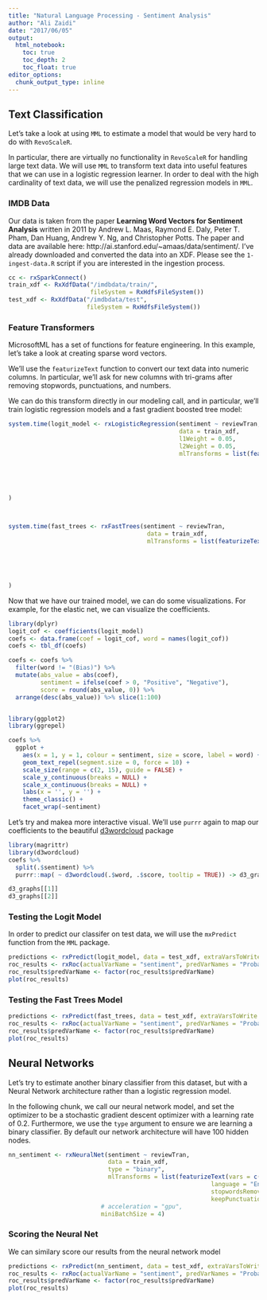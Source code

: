 ```yaml
---
title: "Natural Language Processing - Sentiment Analysis"
author: "Ali Zaidi"
date: "2017/06/05"
output: 
  html_notebook:
    toc: true
    toc_depth: 2
    toc_float: true
editor_options: 
  chunk_output_type: inline
---
```


## Text Classification

Let's take a look at using `MML` to estimate a model that would be very hard to do with `RevoScaleR`. 

In particular, there are virtually no functionality in `RevoScaleR` for handling large text data. We will use `MML` to transform text data into useful features that we can use in a logistic regression learner. In order to deal with the high cardinality of text data, we will use the penalized regression models in `MML`.

### IMDB Data

Our data is taken from the paper __Learning Word Vectors for Sentiment Analysis__ written in 2011 by Andrew L. Maas, Raymond E. Daly, Peter T. Pham, Dan Huang, Andrew Y. Ng, and Christopher Potts. The paper and data are available here: http://ai.stanford.edu/~amaas/data/sentiment/. I've already downloaded and converted the data into an XDF. Please see the `1-ingest-data.R` script if you are interested in the ingestion process.

```r

cc <- rxSparkConnect()
train_xdf <- RxXdfData("/imdbdata/train/",
                       fileSystem = RxHdfsFileSystem())
test_xdf <- RxXdfData("/imdbdata/test",
                      fileSystem = RxHdfsFileSystem())

```



### Feature Transformers

MicrosoftML has a set of functions for feature engineering. In this example, let's take a look at creating sparse word vectors.

We'll use the `featurizeText` function to convert our text data into numeric columns. In particular, we'll ask for new columns with tri-grams after removing stopwords, punctuations, and numbers.

We can do this transform directly in our modeling call, and in particular, we'll train logistic regression models and a fast gradient boosted tree model:

```r

system.time(logit_model <- rxLogisticRegression(sentiment ~ reviewTran,
                                                data = train_xdf,
                                                l1Weight = 0.05,
                                                l2Weight = 0.05,
                                                mlTransforms = list(featurizeText(vars = c(reviewTran = "review"),
                                                                                  language = "English",
                                                                                  stopwordsRemover = stopwordsDefault(),
                                                                                  wordFeatureExtractor = ngramCount(3),
                                                                                  keepNumbers = FALSE,
                                                                                  keepPunctuations = FALSE)))
)



system.time(fast_trees <- rxFastTrees(sentiment ~ reviewTran,
                                       data = train_xdf,
                                       mlTransforms = list(featurizeText(vars = c(reviewTran = "review"),
                                                                         language = "English",
                                                                         stopwordsRemover = stopwordsDefault(),
                                                                         wordFeatureExtractor = ngramCount(3),
                                                                         keepNumbers = FALSE,
                                                                         keepPunctuations = FALSE)))
)

```

Now that we have our trained model, we can do some visualizations. For example, for the elastic net, we can visualize the coefficients.

```r

library(dplyr)
logit_cof <- coefficients(logit_model)
coefs <- data.frame(coef = logit_cof, word = names(logit_cof))
coefs <- tbl_df(coefs)

coefs <- coefs %>%
  filter(word != "(Bias)") %>% 
  mutate(abs_value = abs(coef), 
         sentiment = ifelse(coef > 0, "Positive", "Negative"), 
         score = round(abs_value, 0)) %>% 
  arrange(desc(abs_value)) %>% slice(1:100) 


library(ggplot2)
library(ggrepel)

coefs %>% 
  ggplot +
    aes(x = 1, y = 1, colour = sentiment, size = score, label = word) +
    geom_text_repel(segment.size = 0, force = 10) +
    scale_size(range = c(2, 15), guide = FALSE) +
    scale_y_continuous(breaks = NULL) +
    scale_x_continuous(breaks = NULL) +
    labs(x = '', y = '') +
    theme_classic() +
    facet_wrap(~sentiment)

```

Let's try and makea  more interactive visual. We'll use `purrr` again to map our coefficients to the beautiful [d3wordcloud](https://github.com/jbkunst/d3wordcloud) package

```r

library(magrittr)
library(d3wordcloud)
coefs %>% 
  split(.$sentiment) %>% 
  purrr::map( ~ d3wordcloud(.$word, .$score, tooltip = TRUE)) -> d3_graphs

d3_graphs[[1]]
d3_graphs[[2]]

```


### Testing the Logit Model

In order to predict our classifer on test data, we will use the `mxPredict` function from the `MML` package.

```r

predictions <- rxPredict(logit_model, data = test_xdf, extraVarsToWrite = "sentiment")
roc_results <- rxRoc(actualVarName = "sentiment", predVarNames = "Probability.1", data = predictions)
roc_results$predVarName <- factor(roc_results$predVarName)
plot(roc_results)

```

### Testing the Fast Trees Model

```r
predictions <- rxPredict(fast_trees, data = test_xdf, extraVarsToWrite = "sentiment")
roc_results <- rxRoc(actualVarName = "sentiment", predVarNames = "Probability.1", data = predictions)
roc_results$predVarName <- factor(roc_results$predVarName)
plot(roc_results)


```



## Neural Networks

Let's try to estimate another binary classifier from this dataset, but with a Neural Network architecture rather than a logistic regression model. 

In the following chunk, we call our neural  network model, and set the optimizer to be a stochastic gradient descent optimizer with a learning rate of 0.2. Furthermore, we use the `type` argument to ensure we are learning a binary classifier. By default our network architecture will have 100 hidden nodes.

```r

nn_sentiment <- rxNeuralNet(sentiment ~ reviewTran,
                            data = train_xdf,
                            type = "binary",
                            mlTransforms = list(featurizeText(vars = c(reviewTran = "review"),
                                                         language = "English",
                                                         stopwordsRemover = stopwordsDefault(),
                                                         keepPunctuations = FALSE)),
                          # acceleration = "gpu",
                          miniBatchSize = 4)

```

### Scoring the Neural Net

We can similary score our results from the neural network model

```r
predictions <- rxPredict(nn_sentiment, data = test_xdf, extraVarsToWrite = "sentiment")
roc_results <- rxRoc(actualVarName = "sentiment", predVarNames = "Probability.1", data = predictions)
roc_results$predVarName <- factor(roc_results$predVarName)
plot(roc_results)
```